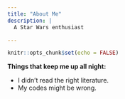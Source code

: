 ```yaml
---
title: "About Me"
description: |
  A Star Wars enthusiast

---
```


```r
knitr::opts_chunk$set(echo = FALSE)
```

**Things that keep me up all night: ** \

- I didn't read the right literature. 
- My codes might be wrong.